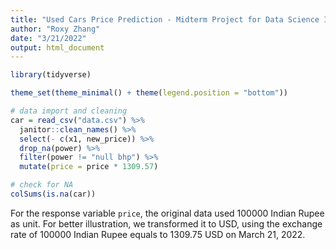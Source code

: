 ```yaml
---
title: "Used Cars Price Prediction - Midterm Project for Data Science II"
author: "Roxy Zhang"
date: "3/21/2022"
output: html_document
---
```


```r
library(tidyverse)

theme_set(theme_minimal() + theme(legend.position = "bottom"))
```

```r
# data import and cleaning
car = read_csv("data.csv") %>% 
  janitor::clean_names() %>% 
  select(- c(x1, new_price)) %>% 
  drop_na(power) %>% 
  filter(power != "null bhp") %>% 
  mutate(price = price * 1309.57)

# check for NA
colSums(is.na(car))
```

For the response variable `price`, the original data used 100000 Indian Rupee as unit. For better illustration, we transformed it to USD, using the exchange rate of 100000 Indian Rupee equals to 1309.75 USD on March 21, 2022.
